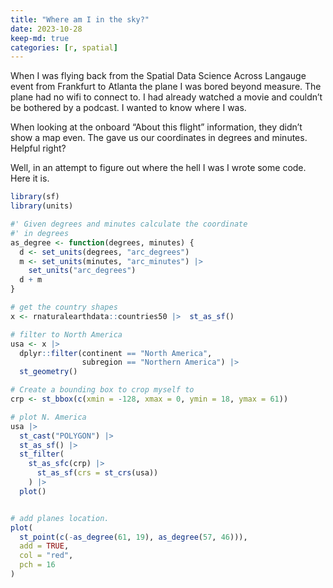 ```yaml
---
title: "Where am I in the sky?"
date: 2023-10-28
keep-md: true
categories: [r, spatial]
---
```


When I was flying back from the Spatial Data Science Across Langauge event from
Frankfurt to Atlanta the plane I was bored beyond measure. The plane had no 
wifi to connect to. I had already watched a movie and couldn't be bothered by
a podcast. I wanted to know where I was. 

When looking at the onboard "About this flight" information, they didn't show
a map even. The gave us our coordinates in degrees and minutes. Helpful right? 

Well, in an attempt to figure out where the hell I was I wrote some code. Here
it is.

```r
library(sf)
library(units)

#' Given degrees and minutes calculate the coordinate
#' in degrees
as_degree <- function(degrees, minutes) {
  d <- set_units(degrees, "arc_degrees")
  m <- set_units(minutes, "arc_minutes") |> 
    set_units("arc_degrees")
  d + m
}

# get the country shapes
x <- rnaturalearthdata::countries50 |>  st_as_sf() 

# filter to North America
usa <- x |> 
  dplyr::filter(continent == "North America", 
                subregion == "Northern America") |> 
  st_geometry() 

# Create a bounding box to crop myself to 
crp <- st_bbox(c(xmin = -128, xmax = 0, ymin = 18, ymax = 61))

# plot N. America
usa |> 
  st_cast("POLYGON") |> 
  st_as_sf() |> 
  st_filter(
    st_as_sfc(crp) |> 
      st_as_sf(crs = st_crs(usa))
    ) |>
  plot()


# add planes location.
plot(
  st_point(c(-as_degree(61, 19), as_degree(57, 46))),
  add = TRUE,
  col = "red",
  pch = 16
)
```


